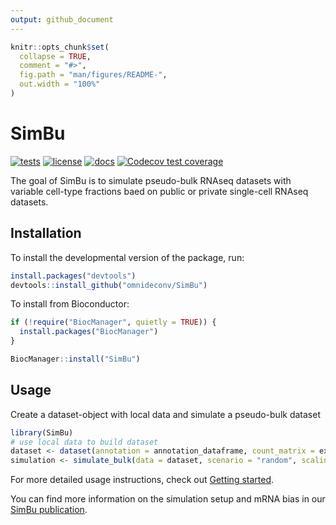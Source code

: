 ```yaml
---
output: github_document
---
```


<!-- README.md is generated from README.Rmd. Please edit that file -->

```r
knitr::opts_chunk$set(
  collapse = TRUE,
  comment = "#>",
  fig.path = "man/figures/README-",
  out.width = "100%"
)
```

# SimBu

<!-- badges: start -->
[![tests](https://github.com/omnideconv/SimBu/actions/workflows/test.yml/badge.svg)](https://github.com/omnideconv/SimBu/actions/workflows/test.yml)
[![license](https://img.shields.io/badge/license-LGPLv3-blue.svg)](https://github.com/omnideconv/SimBu/blob/master/LICENSE.md)
[![docs](https://img.shields.io/badge/docs-pkgdown-blue.svg)](https://omnideconv.github.io/SimBu)
[![Codecov test coverage](https://codecov.io/gh/omnideconv/SimBu/branch/master/graph/badge.svg)](https://app.codecov.io/gh/omnideconv/SimBu?branch=master)
<!-- badges: end -->

The goal of SimBu is to simulate pseudo-bulk RNAseq datasets with variable cell-type fractions baed on public or private single-cell RNAseq datasets.

## Installation

To install the developmental version of the package, run:

```r
install.packages("devtools")
devtools::install_github("omnideconv/SimBu")
```

To install from Bioconductor:

```r
if (!require("BiocManager", quietly = TRUE)) {
  install.packages("BiocManager")
}

BiocManager::install("SimBu")
```

## Usage

Create a dataset-object with local data and simulate a pseudo-bulk dataset

```r
library(SimBu)
# use local data to build dataset
dataset <- dataset(annotation = annotation_dataframe, count_matrix = expression_matrix, name = "test_dataset")
simulation <- simulate_bulk(data = dataset, scenario = "random", scaling_factor = "NONE")
```


For more detailed usage instructions, check out [Getting started](http://omnideconv.org/SimBu/articles/simulator_documentation.html). 

You can find more information on the simulation setup and mRNA bias in our [SimBu publication](https://doi.org/10.1093/bioinformatics/btac499). 
